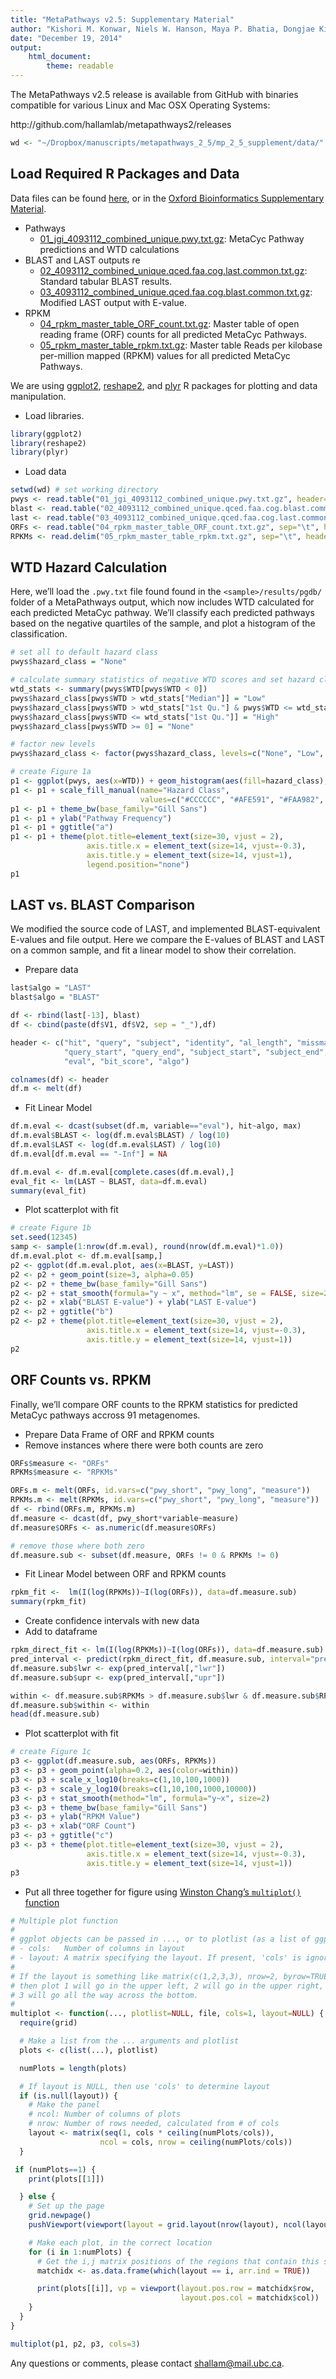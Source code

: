 ```yaml
---
title: "MetaPathways v2.5: Supplementary Material"
author: "Kishori M. Konwar, Niels W. Hanson, Maya P. Bhatia, Dongjae Kim, Shang-Ju Wu, Aria S. Hahn, Connor Morgan-Lang, Hiu Kan Cheung, and Steven J. Hallam"
date: "December 19, 2014"
output: 
    html_document:
        theme: readable
---
```


The MetaPathways v2.5 release is available from GitHub with binaries compatible for various Linux and Mac OSX Operating Systems:

http://github.com/hallamlab/metapathways2/releases

```r
wd <- "~/Dropbox/manuscripts/metapathways_2_5/mp_2_5_supplement/data/"
```

## Load Required R Packages and Data

Data files can be found [here](https://www.dropbox.com/sh/kq0n07qikmh5rs5/AACwmp2cGLhFjiooHObuw-Sma?dl=0), or in the [Oxford Bioinformatics Supplementary Material]().

* Pathways
     * [01_jgi_4093112_combined_unique.pwy.txt.gz](https://www.dropbox.com/s/qzkfl2gka31em1q/01_jgi_4093112_combined_unique.pwy.txt.gz?dl=0): MetaCyc Pathway predictions and WTD calculations
* BLAST and LAST outputs re
     * [02_4093112_combined_unique.qced.faa.cog.last.common.txt.gz](https://www.dropbox.com/s/vg3aa1bno7prxkl/02_4093112_combined_unique.qced.faa.cog.blast.common.txt.gz?dl=0): Standard tabular BLAST results. 
     * [03_4093112_combined_unique.qced.faa.cog.blast.common.txt.gz](https://www.dropbox.com/s/dhjge0nioghrius/03_4093112_combined_unique.qced.faa.cog.last.common.txt.gz?dl=0): Modified LAST output with E-value.
* RPKM
     * [04_rpkm_master_table_ORF_count.txt.gz](https://www.dropbox.com/s/rqncl0mpweep0dg/04_rpkm_master_table_ORF_count.txt.gz?dl=0): Master table of open reading frame (ORF) counts for all predicted MetaCyc Pathways.
     * [05_rpkm_master_table_rpkm.txt.gz](https://www.dropbox.com/s/ppg39n61qq30uf8/05_rpkm_master_table_rpkm.txt.gz?dl=0): Master table Reads per kilobase per-million mapped (RPKM) values for all predicted MetaCyc Pathways.


We are using [ggplot2](http://cran.r-project.org/web/packages/ggplot2/index.html), [reshape2](http://cran.r-project.org/web/packages/reshape2/), and [plyr](http://cran.r-project.org/web/packages/plyr/) R packages for plotting and data manipulation.

* Load libraries.

```r
library(ggplot2)
library(reshape2)
library(plyr)
```

* Load data

```r
setwd(wd) # set working directory
pwys <- read.table("01_jgi_4093112_combined_unique.pwy.txt.gz", header=T, sep="\t")
blast <- read.table("02_4093112_combined_unique.qced.faa.cog.blast.common.txt.gz", comment.char="#", sep="\t", header=FALSE)
last <- read.table("03_4093112_combined_unique.qced.faa.cog.last.common.txt.gz", comment.char="#", sep="\t", header=FALSE)          
ORFs <- read.table("04_rpkm_master_table_ORF_count.txt.gz", sep="\t", header=T)
RPKMs <- read.delim("05_rpkm_master_table_rpkm.txt.gz", sep="\t", header=T)
```

## WTD Hazard Calculation

Here, we'll load the `.pwy.txt` file found found in the `<sample>/results/pgdb/` folder of a MetaPathways output, which now includes WTD calculated for each predicted MetaCyc pathway. We'll classify each predicted pathways based on the negative quartiles of the sample, and plot a histogram of the classification.

```r
# set all to default hazard class
pwys$hazard_class = "None"

# calculate summary statistics of negative WTD scores and set hazard classes
wtd_stats <- summary(pwys$WTD[pwys$WTD < 0])
pwys$hazard_class[pwys$WTD > wtd_stats["Median"]] = "Low"
pwys$hazard_class[pwys$WTD > wtd_stats["1st Qu."] & pwys$WTD <= wtd_stats["Median"]] = "Medium"
pwys$hazard_class[pwys$WTD <= wtd_stats["1st Qu."]] = "High"
pwys$hazard_class[pwys$WTD >= 0] = "None"

# factor new levels
pwys$hazard_class <- factor(pwys$hazard_class, levels=c("None", "Low", "Medium", "High"))

# create Figure 1a
p1 <- ggplot(pwys, aes(x=WTD)) + geom_histogram(aes(fill=hazard_class), binwidth=0.1)
p1 <- p1 + scale_fill_manual(name="Hazard Class",
                             values=c("#CCCCCC", "#AFE591", "#FAA982", "#DF737D")) 
p1 <- p1 + theme_bw(base_family="Gill Sans")
p1 <- p1 + ylab("Pathway Frequency")
p1 <- p1 + ggtitle("a")
p1 <- p1 + theme(plot.title=element_text(size=30, vjust = 2),
                 axis.title.x = element_text(size=14, vjust=-0.3),
                 axis.title.y = element_text(size=14, vjust=1),
                 legend.position="none")
p1
```

## LAST vs. BLAST Comparison

We modified the source code of LAST, and implemented BLAST-equivalent E-values and file output. Here we compare the E-values of BLAST and LAST on a common sample, and fit a linear model to show their correlation.

* Prepare data

```r
last$algo = "LAST"
blast$algo = "BLAST"

df <- rbind(last[-13], blast)
df <- cbind(paste(df$V1, df$V2, sep = "_"),df)

header <- c("hit", "query", "subject", "identity", "al_length", "missmatch", "gap_open", 
            "query_start", "query_end", "subject_start", "subject_end",
            "eval", "bit_score", "algo")

colnames(df) <- header
df.m <- melt(df)
```

* Fit Linear Model

```r
df.m.eval <- dcast(subset(df.m, variable=="eval"), hit~algo, max)
df.m.eval$BLAST <- log(df.m.eval$BLAST) / log(10)
df.m.eval$LAST <- log(df.m.eval$LAST) / log(10)
df.m.eval[df.m.eval == "-Inf"] = NA

df.m.eval <- df.m.eval[complete.cases(df.m.eval),]
eval_fit <- lm(LAST ~ BLAST, data=df.m.eval)
summary(eval_fit)
```

* Plot scatterplot with fit

```r
# create Figure 1b
set.seed(12345)
samp <- sample(1:nrow(df.m.eval), round(nrow(df.m.eval)*1.0))
df.m.eval.plot <- df.m.eval[samp,]
p2 <- ggplot(df.m.eval.plot, aes(x=BLAST, y=LAST))
p2 <- p2 + geom_point(size=3, alpha=0.05)
p2 <- p2 + theme_bw(base_family="Gill Sans")
p2 <- p2 + stat_smooth(formula="y ~ x", method="lm", se = FALSE, size=2)
p2 <- p2 + xlab("BLAST E-value") + ylab("LAST E-value")
p2 <- p2 + ggtitle("b")
p2 <- p2 + theme(plot.title=element_text(size=30, vjust = 2),
                 axis.title.x = element_text(size=14, vjust=-0.3),
                 axis.title.y = element_text(size=14, vjust=1))
p2
```

## ORF Counts vs. RPKM

Finally, we'll compare ORF counts to the RPKM statistics for predicted MetaCyc pathways accross 91 metagenomes.

* Prepare Data Frame of ORF and RPKM counts
* Remove instances where there were both counts are zero

```r
ORFs$measure <- "ORFs"
RPKMs$measure <- "RPKMs"

ORFs.m <- melt(ORFs, id.vars=c("pwy_short", "pwy_long", "measure"))
RPKMs.m <- melt(RPKMs, id.vars=c("pwy_short", "pwy_long", "measure"))
df <- rbind(ORFs.m, RPKMs.m)
df.measure <- dcast(df, pwy_short*variable~measure)
df.measure$ORFs <- as.numeric(df.measure$ORFs)

# remove those where both zero
df.measure.sub <- subset(df.measure, ORFs != 0 & RPKMs != 0)
```

* Fit Linear Model between ORF and RPKM counts

```r
rpkm_fit <-  lm(I(log(RPKMs))~I(log(ORFs)), data=df.measure.sub)
summary(rpkm_fit)
```

* Create confidence intervals with new data
* Add to dataframe

```r
rpkm_direct_fit <- lm(I(log(RPKMs))~I(log(ORFs)), data=df.measure.sub)
pred_interval <- predict(rpkm_direct_fit, df.measure.sub, interval="prediction", level =0.90)
df.measure.sub$lwr <- exp(pred_interval[,"lwr"])
df.measure.sub$upr <- exp(pred_interval[,"upr"])

within <- df.measure.sub$RPKMs > df.measure.sub$lwr & df.measure.sub$RPKMs < df.measure.sub$upr
df.measure.sub$within <- within
head(df.measure.sub)

```

* Plot scatterplot with fit 

```r
# create Figure 1c
p3 <- ggplot(df.measure.sub, aes(ORFs, RPKMs))
p3 <- p3 + geom_point(alpha=0.2, aes(color=within)) 
p3 <- p3 + scale_x_log10(breaks=c(1,10,100,1000)) 
p3 <- p3 + scale_y_log10(breaks=c(1,10,100,1000,10000)) 
p3 <- p3 + stat_smooth(method="lm", formula="y~x", size=2) 
p3 <- p3 + theme_bw(base_family="Gill Sans")
p3 <- p3 + ylab("RPKM Value")
p3 <- p3 + xlab("ORF Count")
p3 <- p3 + ggtitle("c")
p3 <- p3 + theme(plot.title=element_text(size=30, vjust = 2),
                 axis.title.x = element_text(size=14, vjust=-0.3),
                 axis.title.y = element_text(size=14, vjust=1))
p3
```

* Put all three together for figure using [Winston Chang's `multiplot()` function](http://www.cookbook-r.com/Graphs/Multiple_graphs_on_one_page_(ggplot2)/)

```r
# Multiple plot function
#
# ggplot objects can be passed in ..., or to plotlist (as a list of ggplot objects)
# - cols:   Number of columns in layout
# - layout: A matrix specifying the layout. If present, 'cols' is ignored.
#
# If the layout is something like matrix(c(1,2,3,3), nrow=2, byrow=TRUE),
# then plot 1 will go in the upper left, 2 will go in the upper right, and
# 3 will go all the way across the bottom.
#
multiplot <- function(..., plotlist=NULL, file, cols=1, layout=NULL) {
  require(grid)

  # Make a list from the ... arguments and plotlist
  plots <- c(list(...), plotlist)

  numPlots = length(plots)

  # If layout is NULL, then use 'cols' to determine layout
  if (is.null(layout)) {
    # Make the panel
    # ncol: Number of columns of plots
    # nrow: Number of rows needed, calculated from # of cols
    layout <- matrix(seq(1, cols * ceiling(numPlots/cols)),
                    ncol = cols, nrow = ceiling(numPlots/cols))
  }

 if (numPlots==1) {
    print(plots[[1]])

  } else {
    # Set up the page
    grid.newpage()
    pushViewport(viewport(layout = grid.layout(nrow(layout), ncol(layout))))

    # Make each plot, in the correct location
    for (i in 1:numPlots) {
      # Get the i,j matrix positions of the regions that contain this subplot
      matchidx <- as.data.frame(which(layout == i, arr.ind = TRUE))

      print(plots[[i]], vp = viewport(layout.pos.row = matchidx$row,
                                      layout.pos.col = matchidx$col))
    }
  }
}
```

```r
multiplot(p1, p2, p3, cols=3)
```

Any questions or comments, please contact <shallam@mail.ubc.ca>.